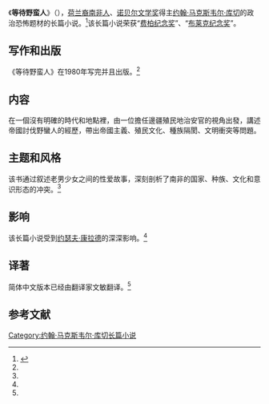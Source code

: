 《'''等待野蛮人'''》（{{lang-en|'''Waiting for the Barbarians'''}}），[[荷兰裔南非人|荷兰裔南非人]]、[[诺贝尔文学奖|诺贝尔文学奖]]得主[[约翰·马克斯韦尔·库切|约翰·马克斯韦尔·库切]]的政治恐怖题材的长篇小说。<ref name="sheep">{{cite book |author=约翰·马克斯韦尔·库切 |title=《等待野蛮人》|date=2010-01-01 |publisher=浙江文艺出版社 |location=杭州市 |isbn=9787533929527}}</ref>该长篇小说荣获“[[费柏纪念奖|费柏纪念奖]]”、“[[布莱克纪念奖|布莱克纪念奖]]”。

==写作和出版==
《等待野蛮人》在1980年写完并且出版。<ref name="sheep" />

==内容==
在一個沒有明確的時代和地點裡，由一位擔任邊疆殖民地治安官的視角出發，講述帝國討伐野蠻人的經歷，帶出帝國主義、殖民文化、種族隔閡、文明衝突等問題。

==主题和风格==
该书通过叙述老男少女之间的性爱故事，深刻剖析了南非的国家、种族、文化和意识形态的冲突。<ref name="sheep" />

==影响==
该长篇小说受到[[约瑟夫·康拉德|约瑟夫·康拉德]]的深深影响。<ref name="sheep" />

==译著==
简体中文版本已经由翻译家文敏翻译。<ref name="sheep" />

==参考文献==
{{reflist}}

{{约翰·马克斯韦尔·库切作品}}

{{DEFAULTSORT:D等}}
[[Category:约翰·马克斯韦尔·库切长篇小说|Category:约翰·马克斯韦尔·库切长篇小说]]